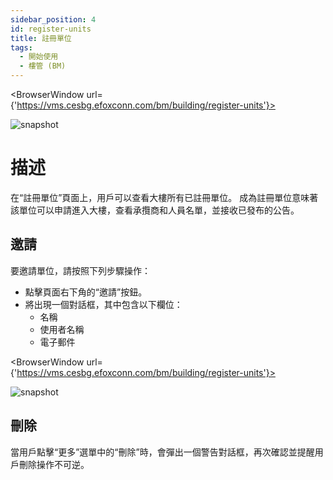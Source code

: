 ---
sidebar_position: 4
id: register-units
title: 註冊單位
tags:
  - 開始使用
  - 樓管 (BM)
---


<BrowserWindow url={'https://vms.cesbg.efoxconn.com/bm/building/register-units'}>

![snapshot](../../assets/bm/bm-register-units-zh-hant.png)

</BrowserWindow>

# 描述

在“註冊單位”頁面上，用戶可以查看大樓所有已註冊單位。 成為註冊單位意味著該單位可以申請進入大樓，查看承攬商和人員名單，並接收已發布的公告。

## 邀請

要邀請單位，請按照下列步驟操作：

- 點擊頁面右下角的“邀請”按鈕。
- 將出現一個對話框，其中包含以下欄位：
  - 名稱
  - 使用者名稱
  - 電子郵件

<BrowserWindow url={'https://vms.cesbg.efoxconn.com/bm/building/register-units'}>

![snapshot](../../assets/bm/bm-invite-register-units-zh-hant.png)

</BrowserWindow>

## 刪除

當用戶點擊“更多”選單中的“刪除”時，會彈出一個警告對話框，再次確認並提醒用戶刪除操作不可逆。
